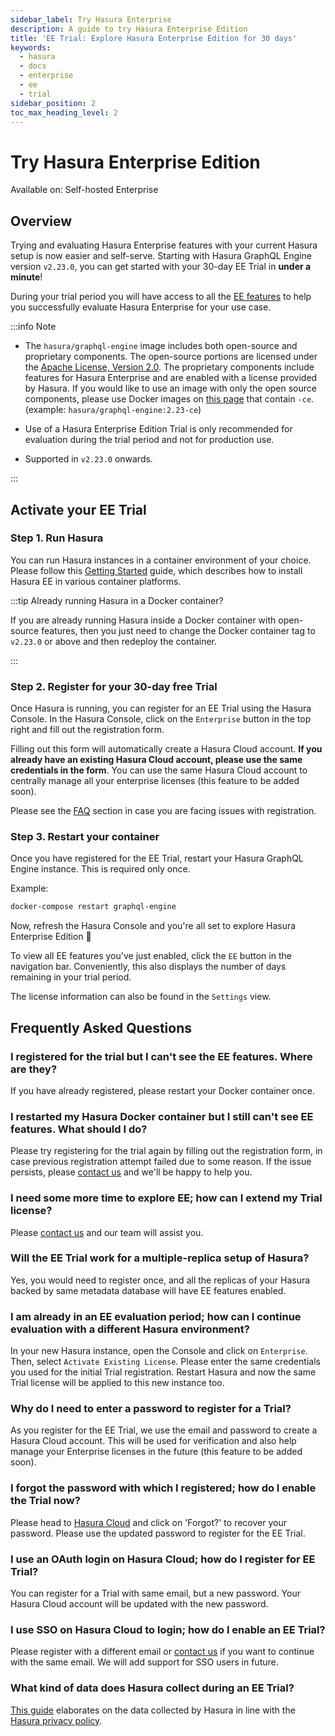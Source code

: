```yaml
---
sidebar_label: Try Hasura Enterprise
description: A guide to try Hasura Enterprise Edition
title: 'EE Trial: Explore Hasura Enterprise Edition for 30 days'
keywords:
  - hasura
  - docs
  - enterprise
  - ee
  - trial
sidebar_position: 2
toc_max_heading_level: 2
---
```



# Try Hasura Enterprise Edition

<div className="badge badge--primary heading-badge">Available on: Self-hosted Enterprise</div>

## Overview

Trying and evaluating Hasura Enterprise features with your current Hasura setup is now easier and self-serve. Starting
with Hasura GraphQL Engine version `v2.23.0`, you can get started with your 30-day EE Trial in **under a minute**!

During your trial period you will have access to all the [EE features](/enterprise/overview.mdx) to help you
successfully evaluate Hasura Enterprise for your use case.

:::info Note

- The `hasura/graphql-engine` image includes both open-source and proprietary components. The open-source portions are
  licensed under the [Apache License, Version 2.0](https://www.apache.org/licenses/LICENSE-2.0). The proprietary
  components include features for Hasura Enterprise and are enabled with a license provided by Hasura. If you would like
  to use an image with only the open source components, please use Docker images on
  [this page](https://hub.docker.com/r/hasura/graphql-engine/tags?page=1&name=-ce) that contain `-ce`. (example:
  `hasura/graphql-engine:2.23-ce`)

- Use of a Hasura Enterprise Edition Trial is only recommended for evaluation during the trial period and not for
  production use.

- Supported in `v2.23.0` onwards.

:::

## Activate your EE Trial

### Step 1. Run Hasura

You can run Hasura instances in a container environment of your choice. Please follow this
[Getting Started](/enterprise/getting-started/index.mdx) guide, which describes how to install Hasura EE in various
container platforms.

:::tip Already running Hasura in a Docker container?

If you are already running Hasura inside a Docker container with open-source features, then you just need to change the
Docker container tag to `v2.23.0` or above and then redeploy the container.

:::

### Step 2. Register for your 30-day free Trial

Once Hasura is running, you can register for an EE Trial using the Hasura Console. In the Hasura Console, click on the
`Enterprise` button in the top right and fill out the registration form.

<Thumbnail src="/img/enterprise/Trials_Register_Button.png" alt="EE Trial register button" width="1146px" />

Filling out this form will automatically create a Hasura Cloud account. **If you already have an existing Hasura Cloud
account, please use the same credentials in the form**. You can use the same Hasura Cloud account to centrally manage
all your enterprise licenses (this feature to be added soon).

Please see the [FAQ](#frequently-asked-questions) section in case you are facing issues with registration.

<Thumbnail src="/img/enterprise/Trials_Registration_form.png" alt="EE Trial Registration Form" width="600px" />

<Thumbnail src="/img/enterprise/Trials_Succeeded.png" alt="EE Trial Success" width="600px" />

### Step 3. Restart your container

Once you have registered for the EE Trial, restart your Hasura GraphQL Engine instance. This is required only once.

Example:

```bash
docker-compose restart graphql-engine
```

Now, refresh the Hasura Console and you're all set to explore Hasura Enterprise Edition 🎉

<Thumbnail src="/img/enterprise/Trials_Activated.png" alt="EE Trial Activated view" width="1000px" />

To view all EE features you've just enabled, click the `EE` button in the navigation bar. Conveniently, this also
displays the number of days remaining in your trial period.

<Thumbnail src="/img/enterprise/Trials_EE_Benefits.png" alt="EE Trial Benefits View" width="500px" />

The license information can also be found in the `Settings` view.

<Thumbnail src="/img/enterprise/Trials_View_State.png" alt="EE License view" width="800px" />

## Frequently Asked Questions

### I registered for the trial but I can't see the EE features. Where are they?

If you have already registered, please restart your Docker container once.

### I restarted my Hasura Docker container but I still can't see EE features. What should I do?

Please try registering for the trial again by filling out the registration form, in case previous registration attempt
failed due to some reason. If the issue persists, please [contact us](https://hasura.io/contact-us-eetrial) and we'll be
happy to help you.

### I need some more time to explore EE; how can I extend my Trial license?

Please [contact us](https://hasura.io/contact-us-eetrial) and our team will assist you.

### Will the EE Trial work for a multiple-replica setup of Hasura?

Yes, you would need to register once, and all the replicas of your Hasura backed by same metadata database will have EE
features enabled.

### I am already in an EE evaluation period; how can I continue evaluation with a different Hasura environment?

In your new Hasura instance, open the Console and click on `Enterprise`. Then, select `Activate Existing License`.
Please enter the same credentials you used for the initial Trial registration. Restart Hasura and now the same Trial
license will be applied to this new instance too.

### Why do I need to enter a password to register for a Trial?

As you register for the EE Trial, we use the email and password to create a Hasura Cloud account. This will be used for
verification and also help manage your Enterprise licenses in the future (this feature to be added soon).

### I forgot the password with which I registered; how do I enable the Trial now?

Please head to [Hasura Cloud](https://cloud.hasura.io/login) and click on 'Forgot?' to recover your password. Please use
the updated password to register for the EE Trial.

### I use an OAuth login on Hasura Cloud; how do I register for EE Trial?

You can register for a Trial with same email, but a new password. Your Hasura Cloud account will be updated with the new
password.

### I use SSO on Hasura Cloud to login; how do I enable an EE Trial?

Please register with a different email or [contact us](https://hasura.io/contact-us-eetrial) if you want to continue
with the same email. We will add support for SSO users in future.

### What kind of data does Hasura collect during an EE Trial?

[This guide](/policies/telemetry.mdx) elaborates on the data collected by Hasura in line with the
[Hasura privacy policy](https://hasura.io/legal/hasura-privacy-policy/).
